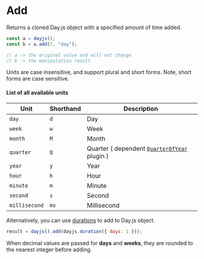 # Add

Returns a cloned Day.js object with a specified amount of time added.

```js
const a = dayjs();
const b = a.add(7, "day");

// a -> the original value and will not change
// b -> the manipulation result
```

Units are case insensitive, and support plural and short forms. Note, short forms are case sensitive.

#### List of all available units

| Unit          | Shorthand | Description                                                               |
| ------------- | --------- | ------------------------------------------------------------------------- |
| `day`         | `d`       | Day                                                                       |
| `week`        | `w`       | Week                                                                      |
| `month`       | `M`       | Month                                                                     |
| `quarter`     | `Q`       | Quarter ( dependent [`QuarterOfYear`](../plugin/quarter-of-year) plugin ) |
| `year`        | `y`       | Year                                                                      |
| `hour`        | `h`       | Hour                                                                      |
| `minute`      | `m`       | Minute                                                                    |
| `second`      | `s`       | Second                                                                    |
| `millisecond` | `ms`      | Millisecond                                                               |

Alternatively, you can use [durations](../durations/durations) to add to Day.js object.

```js
result = dayjs().add(dayjs.duration({ days: 1 }));
```

When decimal values are passed for **days** and **weeks**, they are rounded to the nearest integer before adding.
